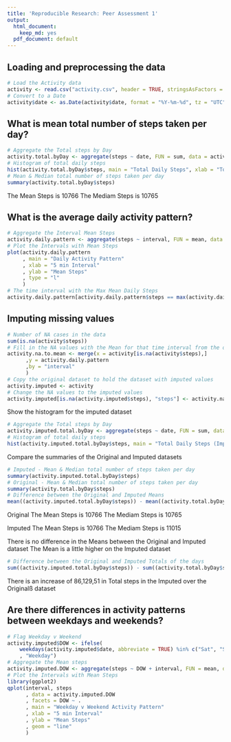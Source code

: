 ```yaml
---
title: 'Reproducible Research: Peer Assessment 1'
output:
  html_document:
    keep_md: yes
  pdf_document: default
---
```



## Loading and preprocessing the data
```r
# Load the Activity data
activity <- read.csv("activity.csv", header = TRUE, stringsAsFactors = TRUE, colClasses = c("numeric","character","numeric")) 
# Convert to a Date
activity$date <- as.Date(activity$date, format = "%Y-%m-%d", tz = "UTC")
```

## What is mean total number of steps taken per day?
```r
# Aggregate the Total steps by Day
activity.total.byDay <- aggregate(steps ~ date, FUN = sum, data = activity)
# Histogram of total daily steps
hist(activity.total.byDay$steps, main = "Total Daily Steps", xlab = "Total Steps")
# Mean & Median total number of steps taken per day
summary(activity.total.byDay$steps)
```
The Mean Steps is 10766
The Mediam Steps is 10765

## What is the average daily activity pattern?
```r
# Aggregate the Interval Mean Steps
activity.daily.pattern <- aggregate(steps ~ interval, FUN = mean, data = activity)
# Plot the Intervals with Mean Steps
plot(activity.daily.pattern
     , main = "Daily Activity Pattern"
     , xlab = "5 min Interval"
     , ylab = "Mean Steps"
     , type = "l"
     )
# The time interval with the Max Mean Daily Steps
activity.daily.pattern[activity.daily.pattern$steps == max(activity.daily.pattern$steps), ]
```
## Imputing missing values
```r
# Number of NA cases in the data
sum(is.na(activity$steps))
# Fill in the NA values with the Mean for that time interval from the overall dataset
activity.na.to.mean <- merge(x = activity[is.na(activity$steps),] 
      ,y = activity.daily.pattern 
      ,by = "interval"
      )
# Copy the original dataset to hold the dataset with imputed values
activity.imputed <- activity
# Change the NA values to the imputed values
activity.imputed[is.na(activity.imputed$steps), "steps"] <- activity.na.to.mean$steps.y
```
Show the histogram for the imputed dataset
```r
# Aggregate the Total steps by Day
activity.imputed.total.byDay <- aggregate(steps ~ date, FUN = sum, data = activity.imputed)
# Histogram of total daily steps
hist(activity.imputed.total.byDay$steps, main = "Total Daily Steps (Imputed NAs to Mean)", xlab = "Total Steps")
```
Compare the summaries of the Original and Imputed datasets
```r
# Imputed - Mean & Median total number of steps taken per day
summary(activity.imputed.total.byDay$steps)
# Original - Mean & Median total number of steps taken per day
summary(activity.total.byDay$steps)
# Difference between the Original and Imputed Means
mean((activity.imputed.total.byDay$steps)) - mean((activity.total.byDay$steps))
```
Original
The Mean Steps is 10766
The Mediam Steps is 10765

Imputed
The Mean Steps is 10766
The Mediam Steps is 11015

There is no difference in the Means between the Original and Imputed dataset
The Mean is a little higher on the Imputed dataset
```r
# Difference between the Original and Imputed Totals of the days
sum((activity.imputed.total.byDay$steps)) - sum((activity.total.byDay$steps))
```
There is an increase of 86,129,51 in Total steps in the Imputed over the Originalß dataset

## Are there differences in activity patterns between weekdays and weekends?
```r
# Flag Weekday v Weekend
activity.imputed$DOW <- ifelse( 
    weekdays(activity.imputed$date, abbreviate = TRUE) %in% c("Sat", "Sun"), "Weekend"
    , "Weekday")
# Aggregate the Mean steps
activity.imputed.DOW <- aggregate(steps ~ DOW + interval, FUN = mean, data = activity.imputed)
# Plot the Intervals with Mean Steps
library(ggplot2)
qplot(interval, steps
      , data = activity.imputed.DOW
      , facets = DOW ~ .
      , main = "Weekday v Weekend Activity Pattern"
      , xlab = "5 min Interval"
      , ylab = "Mean Steps"
      , geom = "line"
      )
```


